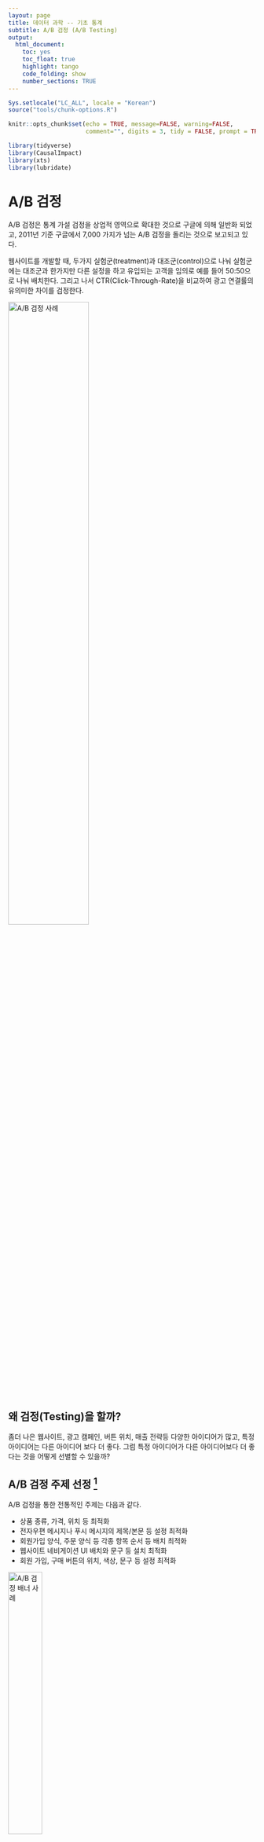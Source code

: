 ```yaml
---
layout: page
title: 데이터 과학 -- 기초 통계
subtitle: A/B 검정 (A/B Testing)
output:
  html_document: 
    toc: yes
    toc_float: true
    highlight: tango
    code_folding: show
    number_sections: TRUE
---
```



```r
Sys.setlocale("LC_ALL", locale = "Korean")
source("tools/chunk-options.R")

knitr::opts_chunk$set(echo = TRUE, message=FALSE, warning=FALSE,
                      comment="", digits = 3, tidy = FALSE, prompt = TRUE, fig.align = 'center')

library(tidyverse)
library(CausalImpact)
library(xts)
library(lubridate)
```


# A/B 검정 {#ab-testing}

A/B 검정은 통계 가설 검정을 상업적 영역으로 확대한 것으로 구글에 의해 일반화 되었고,
2011년 기준 구글에서 7,000 가지가 넘는 A/B 검정을 돌리는 것으로 보고되고 있다.

웹사이트를 개발할 때, 두가지 실험군(treatment)과 대조군(control)으로 나눠 실험군에는 대조군과 한가지만 다른 설정을 하고 
유입되는 고객을 임의로 예를 들어 50:50으로 나눠 배치한다. 그리고 나서 CTR(Click-Through-Rate)을 비교하여 광고 연결률의 유의미한 차이를 검정한다.

<img src="fig/A-B-testing-example.png" alt="A/B 검정 사례" width="57%" />

## 왜 검정(Testing)을 할까? {#ab-testing-why}

좀더 나은 웹사이트, 광고 캠페인, 버튼 위치, 매출 전략등 다양한 아이디어가 많고, 특정 아이디어는 다른 아이디어 보다 더 좋다. 그럼 
특정 아이디어가 다른 아이디어보다 더 좋다는 것을 어떻게 선별할 수 있을까?

## A/B 검정 주제 선정 [^ab-testing-objectives] {#ab-testing-topic}

[^ab-testing-objectives]: [온라인 게임에서의 A/B 테스팅](http://boxnwhis.kr/2015/01/29/a_b_testing_online_games.html)

A/B 검정을 통한 전통적인 주제는 다음과 같다.

- 상품 종류, 가격, 위치 등 최적화
- 전자우편 메시지나 푸시 메시지의 제목/본문 등 설정 최적화
- 회원가입 양식, 주문 양식 등 각종 항목 순서 등 배치 최적화
- 웹사이트 네비게이션 UI 배치와 문구 등 설치 최적화
- 회원 가입, 구매 버튼의 위치, 색상, 문구 등 설정 최적화

<img src="fig/stat-ab-testing-banner.png" alt="A/B 검정 배너 사례" width="37%" />

게임에 있어 A/B 검정 최적화 주제로 검토가능한 것은 다음과 같다.

- MMORPG 게임에서 특정 재화를 투여할 경우 인플레이션이 발생할까?
- 적절한 아이템 드랍률은 얼마인가?
- 광고홍보 무료 아이템의 성능의 성능은 적절한가?
- 게임 스테이지별로 적절하게 난이도가 증가하고 있는가?
- 특정 던젼의 난이도는 다른 던젼과 비교하여 높은가?
- 레벨 설계에 고려되었던 특정 요소가 잘 반영되어 기대한 게임 패턴이 관측되는가?
- 매크로 지능이 설계한 것처럼 게임맵에서 동작하고 있는가?
- 게임 사용자 실력 평가 알고리즘이 적절한가?
- PvP 매칭 알고리즘이 적절한가?

## A/B 검정 작업흐름 {#ab-testing-workflow}

A/B 검정 작업흐름은 실험에 대한 주제선정과 새로운 아이디어를 도출하는 것부터 시작한다.
실험 실행을 하기 전에 먼저 "실험전 기준값 설정"과 필요한 검정력 분석도 사전에 실시해야 한다.
사전 준비가 끝나면 실험을 실행하고 나서 차곡차곡 쌓이는 데이터를 통해 실험결과를 통계적으로 분석해야 한다.
통계분석은 탐색적 데이터분석과 더불어 통계검정도 병행하여 실시한다. 
그리고 나서, 데이터 분석에 대한 결과를 통해 처음 생각해 낸 아이디어가 제대로 먹혔는지 반추하고 나서 
아이디어를 갱신한 후에 또 다른 실험을 기획한다. 
이 과정을 반복적으로 돌려 최선의 결과가 나오도록 과정을 반복한다.

<img src="fig/ab-testing-workflow.png" alt="A/B 검정 작업흐름도" width="77%" />

## 광고 최적화 A/B 검정 {#ab-testing-ads-optimization}

효과적인 광고집행을 통해 사업목표 달성에 추진력을 갖을 수 있다. 온라인 사업분야에서 광고를 활용할 수 있는 도구는 단계별로 구분되어진다.

1. 노출횟수(Impression): 노출횟수를 늘려 브랜드를 각인시킨다. 다양한 조합을 통한 브랜드 각인 효과를 A/B 검정을 통해 확인한다.
1. 광고연계율(Click Trhough Ratio, CTR): 클릭율을 높일 수 있는 메시지 및 콘텐츠 최적화를 위해 A/B 검정을 수행한다.
1. 행동/설치 비용(Cost Per Action/Install, CPA/CPI): 클릭을 통해 유입된 고객의 전환율(Conversion Rate)을 높이기 위해 다양한 A/B 검정을 수행한다.
1. 광고비용 최적화: 주어진 전환율에 대한 광고집행 비용 최소화도 함께 진행한다.
1. 고객생애가치(Lifetime Value, LTV): 사용자로 등록되는 순간 고객생애가치를 극대화한다.

$LTV = \begin{equation}	\sum_{t=1}^{N} \frac{(R_t -C_t) \times r_t}{(1+i)^t} -\text{AC}	\end{equation}$

<img src="fig/stat-ab-testing-ads.png" alt="광고 A/B 검정 활용" width="77%" />


# A/B 검정 모형 {#ab-testing-theory}

## A/B 검정 구성요소 [^ctr-prediction] {#ab-testing-theory-component}

A/B 검정을 구성하는 요소는 다음과 같다.

- 측정단위: 사용자, 점포, 도시 등 
- 표본추출: 독립 임의화[랜덤화,확률화] 블록 설계를 통한 $t-$ 검정, 쌍체 $t-$ 검정
    - 실험군(50%)과 대조군(50%)
- 종속변수: 매출액, 광고 연결률 등 실험에서 확인하고자 하는 목표
- 독립변수: 종속변수에 영향을 주는 요인
    - 실험변수: 실험의 핵심 변수로 대조군에는 적용하지 않고, 실험군에만 적용되는 변수
    - 통제변수: 실험의 대표성을 높이기 위해 인구통제학적인, 환경적인 요인을 유사하게 맞춰주는 변수
    - 교략변수(Lurking, Confounding Varaible): 독립변수와 종속변수 모두 상관되는 외생 변수로, 
    아이스크림 판매량과 익사하는 사람수 관계(온도), 출생 순서와 다운증후군 연관성(산모 나이)을 예로 들 수 있다. 

## A/B 검정 변수 {#ab-testing-variable}

[^ctr-prediction]: [CLICK-THROUGH RATE PREDICTION – TOP-5 SOLUTION FOR THE AVAZU CONTEST](http://www.montis.pmf.ac.me/vol32/15.pdf)

광고 연결률(CTR, click through rates)을 예측하는데 디바이스, 날짜/시간, 웹사이트, 네트워크 연결, 배너 배치, 앱 정보등을 수집하여 이를 바탕으로 
광고 클릭을 연결과 실패로 구분하여 예측한다.

<img src="fig/stat-ab-testing-overview.png" alt="A/B 검정 개요" width="77%" />

## 다중 슬롯머신 문제(MAB, Multi-Armed Bandit) [^mab-algorithm-blog] [^mab-oreilly] [^google-mab] {#ab-testing-theory-bandit}

[^mab-algorithm-blog]: [A/B 테스트를 보완하는 Multi-Armed Bandit(MAB) 알고리즘](http://hub.zum.com/kimws/2586)
[^mab-oreilly]: [OReilly Webcasts: Bandit Algorithms for The Web](https://www.youtube.com/watch?v=BIP-VtmW_9M)
[^google-mab]: [다중 슬롯머신 실험](https://support.google.com/analytics/answer/2844870?hl=ko&ref_topic=1745207)

카지노에 슬롯머신이 쭉 배치되어 있는데, 각 슬롯머신 별로 승률이 달리 정해져 있지만 승률은 알지 못한다.
한정된 예산을 가지고 가장 많은 돈을 벌기 위해서 어떤 전략을 취하면 될까?
결국 탐색과 획득 딜레마(Explore/Exploit Dilemma)를 통해 우선 가장 승률이 좋은 슬롯머신을 찾아내는 과정과 
본격적으로 돈을 버는 과정을 거치게 된다. 
한정된 탐색과 획득과정 모두 비용과 시간이 들여 가장 많은 돈을 벌게 되는 최적화 문제를 푸는 것으로 귀결된다.

### 용어 정의 {#ab-testing-theory-bandit-terminology}

- Arm: 검정하고자 하는 아이디어 한개
- 밴딧(Bandit): 검정하고자 하는 아이디어 묶음
- Pull/Play/Trial: 아이디어 시험 한번
- 보상(Reward): 시험 후에 측정되는 결과값

2차 세계대전 당시 다중 슬롯머신 문제가 매우 중요하지만 수학적으로 어려워서 이 문제를 잘 정리해서 
독일에 전달하여 연구자원을 분산시키자고 Peter Whittle이 주장하기도 했다. 
하지만, 오프라인에서는 탐색 비용이 매우 커서 비현실적이지만, 온라인 인터넷서비스에서는 
상대적으로 비용이 적게 소요되어 **밴딧 알고리즘**이 A/B 검정의 한계를 극복하는 대안으로 
구글, 야후 등에서 활발히 활용되고 있다. 밴딧 알고리즘은 실시간 온라인 학습(Online learning) 알고리즘이면서
동시에 강화학습과 같이 액티브 학습(Active Learning) 알고리즘이기도 하다.


### A/B 검정과 MAB {#ab-testing-theory-bandit-comp}

머릿속으로 그리는 A/B 검정은 기존 A안에 새로운 대안을 넣어 그것이 더 좋은 결과를 얻은 경우 새로운 대안을 취하고,
B안이 더 좋지 못한 결과를 얻게 되었을 경우 다시 A안으로 회귀하는 것이지만,
A/B 검정 결과 더 좋은 것으로 나온 실험결과가 실제로 적용했을 경우 더 좋지 못한 결과가 되기도 한다.
MAB 알고리즘은 A/B 검정과 달리 연속적으로 가장 좋은 대안을 찾아가는 방법론을 제시하고 있다. 

<img src="fig/stat-mab-algorithm.png" alt="MAB 알고리즘 배경" width="87%" />


# A/B 검정 효과 분석 [^google-causal-impact] [^google-causal-impact-paper]

[^google-causal-impact]: [CausalImpact](http://google.github.io/CausalImpact/CausalImpact.html)
[^google-causal-impact-paper]: [Inferring causal impact using Bayesian structural time-series models](http://research.google.com/pubs/pub41854.html)

A/B 검정의 효과를 베이지안 시계열 팩키지를 활용하여 계량화한다. 
[CausalImpact](https://github.com/google/CausalImpact) 팩키지에 나온 예제는 ARIMA 모형에서 표본을 추출하여 
'2014-01-01' 이후 100일을 기간으로 놓고, 70 일을 사전 기간, 30 일을 사후 기간을 비교하여 `CausalImpact` 함수에 넣어
A/B 검정 사전,사후 기간 효과를 시각화하고 보고서로 요약한다.


``` r
# 0. 환경설정----------------------------------------------
# install.packages("BoomSpikeSlab") # CausalImpact 의존성으로 사전 설치
# devtools::install_github("google/CausalImpact")
library(CausalImpact)
library(xts)

# 1. 데이터 생성----------------------------------------------
set.seed(1)
x1 <- 100 + arima.sim(model = list(ar = 0.999), n = 100)
y <- 1.2 * x1 + rnorm(100)
y[71:100] <- y[71:100] + 10
data <- cbind(y, x1)

time_points <- seq.Date(as.Date("2014-01-01"), by = 1, length.out = 100)
data_zoo <- zoo(data, time_points)

head(data_zoo)

# 2. A/B 검정 기간 설정----------------------------------------------
pre_period <- as.Date(c("2014-01-01", "2014-03-11"))
post_period <- as.Date(c("2014-03-12", "2014-04-10"))

# 3. A/B 검정 효과 분석----------------------------------------------
impact <- CausalImpact(data_zoo, pre_period, post_period)
plot(impact)

summary(impact, "report")
```

# A/B 검정 사례연구 {#ab-testing-case-study}

## 웹사이트와 데이터 {#ab-testing-case-study-site}

웹사이트(예를 들어, http://www.korea.me)에서 많은 방문을 유도하고자 웹사이트 시안에서 고양이 사진과 강아지 사진을 
두고 A/B 검정을 수행할 수 있다. 모든 조건이 동일하고 웹사이트에서 사진만 달리하고 이를 한동안 실험을 지속한다.

<img src="fig/ab-testing-website.png" alt="A/B 검정 사례" width="77%" />

특정일을 기준으로 사용자별로 체류시간을 총합내고 `좋아요`, `공유`, `기사` 클릭을 했는지 기록한다.
이를 바탕으로 A/B 검정의 효과를 추정한다.

``` r
# 1. 데이터 ----
ab_dat <- read_delim("data/ab_df.txt", delim=' ') 

# 2. 탐색적 데이터 분석 ----

ab_dat %>% 
  sample_n(10) %>% 
  DT::datatable()

```


## 탐색적 데이터 분석 {#ab-testing-case-study-trend}

월별 좋아요 클릭율 (`like_click`)을 산출하고 이를 시각화하여 추세를 살펴본다.


``` r
ab_dat %>% 
  mutate(month = month(play_date, label = TRUE)) %>% 
  group_by(month) %>% 
  summarise(좋아요율 = mean(like_click)) %>% 
    ggplot(aes(x=month, y=좋아요율, group=1)) + 
      geom_line() +
      geom_point(size=3) +
      scale_y_continuous(limits = c(0,1), labels = scales::percent) +
      labs(x="월", y="좋아요 비율(%)", title="월별 전환율 추세") +
      theme_minimal(base_family = "NanumGothic")
```
